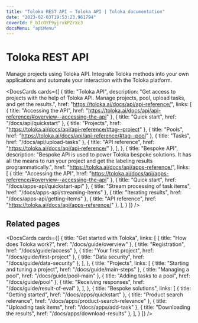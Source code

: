 ```yaml
---
title: "Toloka REST API — Toloka API | Toloka documentation"
date: "2023-02-03T19:53:23.961794"
coverId: F_bIcOYF9yjrxkPZrXc3
docsMenu: "apiMenu"
---
```




# Toloka REST API

Manage projects using Toloka API. Integrate Toloka methods into your own applications and automate your interaction with the Toloka platform.

<DocsCards
  cards={[
    {
      title: "Toloka API",
      description: "Get access to projects with the help of Toloka API. Manage projects, pool, upload tasks, and get the results.",
      href: "https://toloka.ai/docs/api/api-reference/",
      links: [
        { title: "Accessing the API", href: "https://toloka.ai/docs/api/api-reference/#overview--accessing-the-api" },
        { title: "Quick start", href: "/docs/api/quickstart" },
        { title: "Projects", href: "https://toloka.ai/docs/api/api-reference/#tag--project" },
        { title: "Pools", href: "https://toloka.ai/docs/api/api-reference/#tag--pool" },
        { title: "Tasks", href: "/docs/api/upload-tasks" },
        { title: "API reference", href: "https://toloka.ai/docs/api/api-reference/" },
      ],
    },
    {
      title: "Bespoke API",
      description: "Bespoke API is used to power Toloka bespoke solutions. It has all the means to run your project and get the labeling results programmatically.",
      href: "https://toloka.ai/docs/api/apps-reference/",
      links: [
        { title: "Accessing the API", href: "https://toloka.ai/docs/api/apps-reference/#overview--accessing-the-api" },
        { title: "Quick start", href: "/docs/apps-api/quickstart-api" },
        { title: "Stream processing of task items", href: "/docs/apps-api/streaming-items" },
        { title: "Iterating results", href: "/docs/apps-api/getting-items" },
        { title: "API reference", href: "https://toloka.ai/docs/api/apps-reference/" },
      ],
    }
  ]}
/>

## Related pages

<DocsCards
  cards={[
    {
      title: "Get started with Toloka",
      links: [
        { title: "How does Toloka work?", href: "/docs/guide/overview" },
        { title: "Registration", href: "/docs/guide/access" },
        { title: "Your first project", href: "/docs/guide/first-project" },
        { title: "Data security", href: "/docs/guide/data-security" },
      ],
    },
    {
      title: "Projects",
      links: [
        { title: "Starting and tuning a project", href: "/docs/guide/main-steps" },
        { title: "Managing a pool", href: "/docs/guide/pool-main" },
        { title: "Adding tasks to a pool", href: "/docs/guide/pool" },
        { title: "Receiving responses", href: "/docs/guide/result-of-eval" },
      ],
    },
    {
      title: "Bespoke solutions",
      links: [
        { title: "Getting started", href: "/docs/apps/quickstart" },
        { title: "Product search relevance", href: "/docs/apps/product-search-relevance" },
        { title: "Uploading task items", href: "/docs/apps/add-task" },
        { title: "Downloading the results", href: "/docs/apps/download-results" },
      ],
    }
  ]}
/>

<SocialMedia/>
